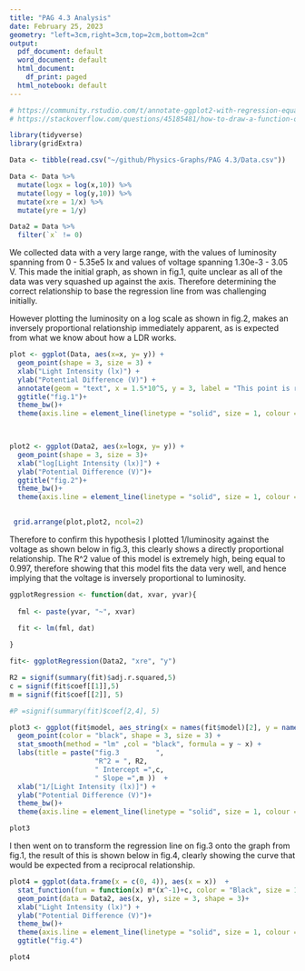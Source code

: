 ```yaml
---
title: "PAG 4.3 Analysis"
date: February 25, 2023
geometry: "left=3cm,right=3cm,top=2cm,bottom=2cm"
output:
  pdf_document: default
  word_document: default
  html_document:
    df_print: paged
  html_notebook: default
---
```


```r
# https://community.rstudio.com/t/annotate-ggplot2-with-regression-equation-and-r-squared/6112/7
# https://stackoverflow.com/questions/45185481/how-to-draw-a-function-on-a-scatter-plot-in-ggplot

library(tidyverse)
library(gridExtra)

Data <- tibble(read.csv("~/github/Physics-Graphs/PAG 4.3/Data.csv"))

Data <- Data %>% 
  mutate(logx = log(x,10)) %>% 
  mutate(logy = log(y,10)) %>% 
  mutate(xre = 1/x) %>%
  mutate(yre = 1/y)

Data2 = Data %>% 
  filter(`x` != 0)

```

We collected data with a very large range, with the values of luminosity spanning from 0 - 5.35e5 lx and values of voltage spanning 1.30e-3 - 3.05 V. This made the initial graph, as shown in fig.1, quite unclear as all of the data was very squashed up against the axis. Therefore determining the correct relationship to base the regression line from was challenging initially.

However plotting the luminosity on a log scale as shown in fig.2, makes an inversely proportional relationship immediately apparent, as is expected from what we know about how a LDR works.

```r
plot <- ggplot(Data, aes(x=x, y= y)) + 
  geom_point(shape = 3, size = 3) + 
  xlab("Light Intensity (lx)") + 
  ylab("Potential Difference (V)") +
  annotate(geom = "text", x = 1.5*10^5, y = 3, label = "This point is removed from future\n calculations to avoid division by 0", size = 2) +
  ggtitle("fig.1")+
  theme_bw()+
  theme(axis.line = element_line(linetype = "solid", size = 1, colour = "black"))
  


plot2 <- ggplot(Data2, aes(x=logx, y= y)) + 
  geom_point(shape = 3, size = 3)+
  xlab("log[Light Intensity (lx)]") + 
  ylab("Potential Difference (V)")+
  ggtitle("fig.2")+
  theme_bw()+
  theme(axis.line = element_line(linetype = "solid", size = 1, colour = "black"))
  

 grid.arrange(plot,plot2, ncol=2)

```
Therefore to confirm this hypothesis I plotted 1/luminosity against the voltage as shown below in fig.3, this clearly shows a directly proportional relationship. The R^2 value of this model is extremely high, being equal to 0.997, therefore showing that this model fits the data very well, and hence implying that the voltage is inversely proportional to luminosity.

```r
ggplotRegression <- function(dat, xvar, yvar){
  
  fml <- paste(yvar, "~", xvar)

  fit <- lm(fml, dat)
  
}

fit<- ggplotRegression(Data2, "xre", "y")

R2 = signif(summary(fit)$adj.r.squared,5)
c = signif(fit$coef[[1]],5)
m = signif(fit$coef[[2]], 5)

#P =signif(summary(fit)$coef[2,4], 5)

plot3 <- ggplot(fit$model, aes_string(x = names(fit$model)[2], y = names(fit$model)[1])) + 
  geom_point(color = "black", shape = 3, size = 3) +
  stat_smooth(method = "lm" ,col = "black", formula = y ~ x) +
  labs(title = paste("fig.3         ",
                     "R^2 = ", R2,
                     " Intercept =",c,
                     " Slope =",m ))  +
  xlab("1/[Light Intensity (lx)]") + 
  ylab("Potential Difference (V)")+
  theme_bw()+
  theme(axis.line = element_line(linetype = "solid", size = 1, colour = "black"))

plot3

```
I then went on to transform the regression line on fig.3 onto the graph from fig.1, the result of this is shown below in fig.4, clearly showing the curve that would be expected from a reciprocal relationship.

```r
plot4 = ggplot(data.frame(x = c(0, 4)), aes(x = x))  +
  stat_function(fun = function(x) m*(x^-1)+c, color = "Black", size = 1.5)+
  geom_point(data = Data2, aes(x, y), size = 3, shape = 3)+
  xlab("Light Intensity (lx)") + 
  ylab("Potential Difference (V)")+
  theme_bw()+
  theme(axis.line = element_line(linetype = "solid", size = 1, colour = "black"))+
  ggtitle("fig.4")

plot4

```